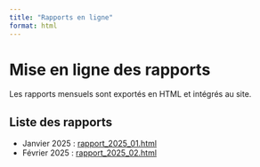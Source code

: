 ```yaml
---
title: "Rapports en ligne"
format: html
---
```


# Mise en ligne des rapports

Les rapports mensuels sont exportés en HTML et intégrés au site.

## Liste des rapports

- Janvier 2025 : [rapport_2025_01.html](https://monlabo.org/rapport_2025_01.html)
- Février 2025 : [rapport_2025_02.html](https://monlabo.org/rapport_2025_02.html)